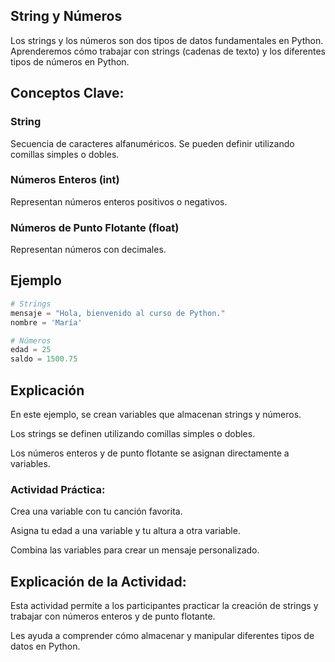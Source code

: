 ## String y Números

Los strings y los números son dos tipos de datos fundamentales en Python. Aprenderemos cómo trabajar con strings (cadenas de texto) y los diferentes tipos de números en Python.

## Conceptos Clave:

### String

Secuencia de caracteres alfanuméricos. Se pueden definir utilizando comillas simples o dobles.

### Números Enteros (int)

Representan números enteros positivos o negativos.

### Números de Punto Flotante (float)

Representan números con decimales.

## Ejemplo

``` python
# Strings
mensaje = "Hola, bienvenido al curso de Python."
nombre = 'María'

# Números
edad = 25
saldo = 1500.75
```
## Explicación

En este ejemplo, se crean variables que almacenan strings y números.

Los strings se definen utilizando comillas simples o dobles.

Los números enteros y de punto flotante se asignan directamente a variables.

::: {.callout-important}
### Actividad Práctica:

Crea una variable con tu canción favorita.

Asigna tu edad a una variable y tu altura a otra variable.

Combina las variables para crear un mensaje personalizado.
::: 

## Explicación de la Actividad:

Esta actividad permite a los participantes practicar la creación de strings y trabajar con números enteros y de punto flotante. 

Les ayuda a comprender cómo almacenar y manipular diferentes tipos de datos en Python.
